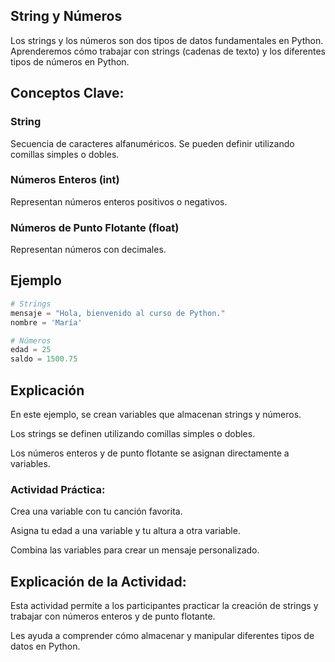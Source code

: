 ## String y Números

Los strings y los números son dos tipos de datos fundamentales en Python. Aprenderemos cómo trabajar con strings (cadenas de texto) y los diferentes tipos de números en Python.

## Conceptos Clave:

### String

Secuencia de caracteres alfanuméricos. Se pueden definir utilizando comillas simples o dobles.

### Números Enteros (int)

Representan números enteros positivos o negativos.

### Números de Punto Flotante (float)

Representan números con decimales.

## Ejemplo

``` python
# Strings
mensaje = "Hola, bienvenido al curso de Python."
nombre = 'María'

# Números
edad = 25
saldo = 1500.75
```
## Explicación

En este ejemplo, se crean variables que almacenan strings y números.

Los strings se definen utilizando comillas simples o dobles.

Los números enteros y de punto flotante se asignan directamente a variables.

::: {.callout-important}
### Actividad Práctica:

Crea una variable con tu canción favorita.

Asigna tu edad a una variable y tu altura a otra variable.

Combina las variables para crear un mensaje personalizado.
::: 

## Explicación de la Actividad:

Esta actividad permite a los participantes practicar la creación de strings y trabajar con números enteros y de punto flotante. 

Les ayuda a comprender cómo almacenar y manipular diferentes tipos de datos en Python.
